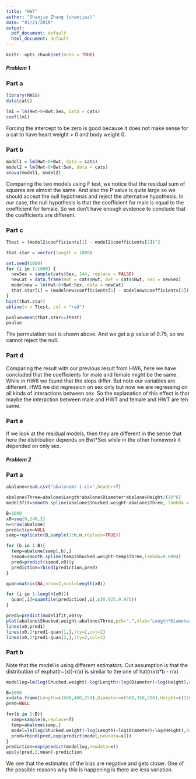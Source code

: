 ```yaml
---
title: "HW7"
author: "Shaojie Zhang (shaojiez)"
date: "03/21/2019"
output:
  pdf_document: default
  html_document: default
---
```


```r
knitr::opts_chunk$set(echo = TRUE)
```

##### Problem 1
### Part a
```r
library(MASS)
data(cats)

lm1 = lm(Hwt~0+Bwt:Sex, data = cats)
coef(lm1)
```
Forcing the intercept to be zero is good because it does not make sense for a cat to have heart weight > 0 and body weight 0.

### Part b
```r
model1 = lm(Hwt~0+Bwt, data = cats)
model2 = lm(Hwt~0+Bwt:Sex, data = cats)
anova(model1, model2)
```
Comparing the two models using F test, we notice that the residual sum of squares are almost the same. And also the P value is quite large so we should accept the null hypothesis and reject the alternative hypothesis. In our case, the null hypothesis is that the coefficient for male is equal to the coefficient for female. So we don't have enough evidence to conclude that the coefficients are different.

### Part c
```r
Ttest = (model2$coefficients[1] - model2$coefficients[2])^2

that.star = vector(length = 1000)

set.seed(1000)
for (i in 1:1000) {
  newSex = sample(cats$Sex, 144, replace = FALSE)
  newCat = data.frame(Hwt = cats$Hwt, Bwt = cats$Bwt, Sex = newSex)
  modelnew = lm(Hwt~0+Bwt:Sex, data = newCat)
  that.star[i] = (modelnew$coefficients[1] - modelnew$coefficients[2]) ^2
}
hist(that.star)
abline(v = Ttest, col = "red")

pvalue=mean(that.star>=Ttest)
pvalue
```
The permutation test is shown above. And we get a p value of 0.75, so we cannot reject the null.

### Part d
Comparing the result with our previous result from HW6, here we have concluded that the coefficients for male and female might be the same. While in HW6 we found that the slops differ. But note our variables are different. HW6 we did regression on sex only but now we are regressing on all kinds of interactions between sex. So the explanation of this effect is that maybe the interaction between male and HWT and female and HWT are teh same.  

### Part e
If we look at the residual models, then they are different in the sense that here the distribution depends on Bwt*Sex while in the other homework it depended on only sex.


##### Problem 2
### Part a
```r
abalone=read.csv("abalonemt-1.csv",header=T)

abalone$Three=abalone$Length*abalone$Diameter*abalone$Height/(10^6)
model3fit=smooth.spline(abalone$Shucked.weight~abalone$Three, lambda = 0.0004)

B=1000
x0=seq(0,140,2)
n=nrow(abalone)
prediction=NULL
samp=replicate(B,sample(1:n,n,replace=TRUE))

for (b in 1:B){
  temp=abalone[samp[,b],]
  ssmod=smooth.spline(temp$Shucked.weight~temp$Three,lambda=0.0004)
  pred=predict(ssmod,x0)$y
  prediction=rbind(prediction,pred)
}

quan=matrix(NA,nrow=2,ncol=length(x0))

for (i in 1:length(x0)){
  quan[,i]=quantile(prediction[,i],c(0.025,0.975))
}

pred1=predict(model3fit,x0)$y
plot(abalone$Shucked.weight~abalone$Three,pch=".",xlab="Length*Diameter*Height in dm^3",ylab="Weight")
lines(x0,pred1)
lines(x0,2*pred1-quan[1,],lty=2,col=2)
lines(x0,2*pred1-quan[2,],lty=2,col=3)
```

### Part b
Note that the model is using different estimators. Out assumption is that the distribution of exphat(r~(x))-r(x) is similar to the one of hat(r(x))*b - r(x)

```r
modellog=lm(log(Shucked.weight)~log(Length)+log(Diameter)+log(Height),data=abalone)

B=1000
x=data.frame(Length=c(600,400,250),Diameter=c(500,350,200),Height=c(150,125,140))
pred=NULL

for(b in 1:B){
  samp=sample(n,replace=T)
  temp=abalone[samp,]
  model=lm(log(Shucked.weight)~log(Length)+log(Diameter)+log(Height),data=temp)
  pred=rbind(pred,exp(predict(model,newdata=x)))
}
prediction=exp(predict(modellog,newdata=x))
apply(pred,2,mean)-prediction 
```
We see that the estimates of the bias are negative and gets closer. One of the possible reasons why this is happening is there are less variation.


















